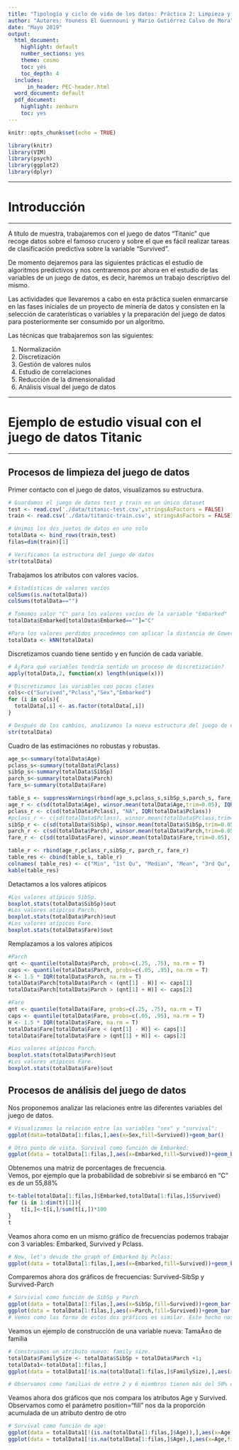 ---
title: "Tipología y ciclo de vida de los datos: Práctica 2: Limpieza y validación de los datos"
author: "Autores: Youness El Guennouni y Mario Gutiérrez Calvo de Mora"
date: "Mayo 2019"
output:
  html_document:
    highlight: default
    number_sections: yes
    theme: cosmo
    toc: yes
    toc_depth: 4
  includes:
      in_header: PEC-header.html
  word_document: default
  pdf_document:
    highlight: zenburn
    toc: yes
---


```{r setup, include=FALSE}
knitr::opts_chunk$set(echo = TRUE)
```

```{r load_libraries, include=FALSE}
library(knitr)
library(VIM)
library(psych)
library(ggplot2)
library(dplyr)
```

******
# Introducción
******

A título de muestra, trabajaremos con el juego de datos "Titanic" que recoge datos sobre el famoso crucero y sobre el que es fácil realizar tareas de clasificación predictiva sobre la variable "Survived".   

De momento dejaremos para las siguientes prácticas el estudio de algoritmos predictivos y nos centraremos por ahora en el estudio de las variables de un juego de datos, es decir, haremos un trabajo descriptivo del mismo. 

Las actividades que llevaremos a cabo en esta práctica suelen enmarcarse en las fases iniciales de un proyecto de minería de datos y consisten en la selección de caraterísticas o variables y la preparación del juego de datos para posteriormente ser consumido por un algoritmo.

Las técnicas que trabajaremos son las siguientes:  

1. Normalización  
2. Discretización  
3. Gestión de valores nulos  
4. Estudio de correlaciones  
5. Reducción de la dimensionalidad
6. Análisis visual del juego de datos  

******
# Ejemplo de estudio visual con el juego de datos Titanic
******

## Procesos de limpieza del juego de datos

Primer contacto con el juego de datos, visualizamos su estructura.  

```{r echo=TRUE, message=FALSE, warning=FALSE}

# Guardamos el juego de datos test y train en un único dataset
test <- read.csv('./data/titanic-test.csv',stringsAsFactors = FALSE)
train <- read.csv('./data/titanic-train.csv', stringsAsFactors = FALSE)

# Unimos los dos juetos de datos en uno solo
totalData <- bind_rows(train,test)
filas=dim(train)[1]

# Verificamos la estructura del juego de datos
str(totalData)
```

Trabajamos los atributos con valores vacíos.  

```{r echo=TRUE, message=FALSE, warning=FALSE}
# Estadísticas de valores vacíos
colSums(is.na(totalData))
colSums(totalData=="")

# Tomamos valor "C" para los valores vacíos de la variable "Embarked"
totalData$Embarked[totalData$Embarked==""]="C"

#Para los valores perdidos procedemos con aplicar la distancia de Gower
totalData <- kNN(totalData)
```

Discretizamos cuando tiene sentido y en función de cada variable.  

```{r echo=TRUE, message=FALSE, warning=FALSE}
# Â¿Para qué variables tendría sentido un proceso de discretización?
apply(totalData,2, function(x) length(unique(x)))

# Discretizamos las variables con pocas clases
cols<-c("Survived","Pclass","Sex","Embarked")
for (i in cols){
  totalData[,i] <- as.factor(totalData[,i])
}

# Después de los cambios, analizamos la nueva estructura del juego de datos
str(totalData)
```
Cuadro de las estimaciónes no robustas y robustas.
```{r echo=TRUE, message=FALSE, warning=FALSE}
age_s<-summary(totalData$Age)
pclass_s<-summary(totalData$Pclass)
sibSp_s<-summary(totalData$SibSp)
parch_s<-summary(totalData$Parch)
fare_s<-summary(totalData$Fare)

table_s <- suppressWarnings(rbind(age_s,pclass_s,sibSp_s,parch_s, fare_s))
age_r <- c(sd(totalData$Age), winsor.mean(totalData$Age,trim=0.05), IQR(totalData$Age))
pclass_r <- c(sd(totalData$Pclass), "NA", IQR(totalData$Pclass))
#pclass_r <- c(sd(totalData$Pclass), winsor.mean(totalData$Pclass,trim=0.05), IQR(totalData$Pclass))
sibSp_r <- c(sd(totalData$SibSp), winsor.mean(totalData$SibSp,trim=0.05), IQR(totalData$SibSp))
parch_r <- c(sd(totalData$Parch), winsor.mean(totalData$Parch,trim=0.05), IQR(totalData$Parch))
fare_r <- c(sd(totalData$Fare), winsor.mean(totalData$Fare,trim=0.05), IQR(totalData$Fare))

table_r <- rbind(age_r,pclass_r,sibSp_r, parch_r, fare_r)
table_res <- cbind(table_s, table_r)
colnames( table_res) <- c("Min", "1st Qu", "Median", "Mean", "3rd Qu", "Max", "SD", "WINSOR", "IQR")
kable(table_res)
```
Detactamos a los valores atípicos    

```{r echo=TRUE, message=FALSE, warning=FALSE}
#Los valores atípicos SibSp.
boxplot.stats(totalData$SibSp)$out
#Los valores atípicos Parch.
boxplot.stats(totalData$Parch)$out
#Los valores atípicos Fare.
boxplot.stats(totalData$Fare)$out
```

Remplazamos a los valores atípicos
```{r echo=TRUE, message=FALSE, warning=FALSE}
#Parch
qnt <- quantile(totalData$Parch, probs=c(.25, .75), na.rm = T)
caps <- quantile(totalData$Parch, probs=c(.05, .95), na.rm = T)
H <- 1.5 * IQR(totalData$Parch, na.rm = T)
totalData$Parch[totalData$Parch < (qnt[1] - H)] <- caps[1]
totalData$Parch[totalData$Parch > (qnt[1] + H)] <- caps[2]

#Fare
qnt <- quantile(totalData$Fare, probs=c(.25, .75), na.rm = T)
caps <- quantile(totalData$Fare, probs=c(.05, .95), na.rm = T)
H <- 1.5 * IQR(totalData$Fare, na.rm = T)
totalData$Fare[totalData$Fare < (qnt[1] - H)] <- caps[1]
totalData$Fare[totalData$Fare > (qnt[1] + H)] <- caps[2]

#Los valores atípicos Parch.
boxplot.stats(totalData$Parch)$out
#Los valores atípicos Fare.
boxplot.stats(totalData$Fare)$out

```


## Procesos de análisis del juego de datos

Nos proponemos analizar las relaciones entre las diferentes variables del juego de datos.

```{r echo=TRUE, message=FALSE, warning=FALSE}
# Visualizamos la relación entre las variables "sex" y "survival":
ggplot(data=totalData[1:filas,],aes(x=Sex,fill=Survived))+geom_bar()

# Otro punto de vista. Survival como función de Embarked:
ggplot(data = totalData[1:filas,],aes(x=Embarked,fill=Survived))+geom_bar(position="fill")+ylab("Frecuencia")

```

Obtenemos una matriz de porcentages de frecuencia.  
Vemos, por ejemplo que la probabilidad de sobrebivir si se embarcó en "C" es de un 55,88%

```{r echo=TRUE, message=FALSE, warning=FALSE}
t<-table(totalData[1:filas,]$Embarked,totalData[1:filas,]$Survived)
for (i in 1:dim(t)[1]){
    t[i,]<-t[i,]/sum(t[i,])*100
}
t
```

Veamos ahora como en un mismo gráfico de frecuencias podemos trabajar con 3 variables: Embarked, Survived y Pclass.  

```{r echo=TRUE, message=FALSE, warning=FALSE}
# Now, let's devide the graph of Embarked by Pclass:
ggplot(data = totalData[1:filas,],aes(x=Embarked,fill=Survived))+geom_bar(position="fill")+facet_wrap(~Pclass)
```

Comparemos ahora dos gráficos de frecuencias: Survived-SibSp y Survived-Parch

```{r echo=TRUE, message=FALSE, warning=FALSE}
# Survivial como función de SibSp y Parch
ggplot(data = totalData[1:filas,],aes(x=SibSp,fill=Survived))+geom_bar()
ggplot(data = totalData[1:filas,],aes(x=Parch,fill=Survived))+geom_bar()
# Vemos como las forma de estos dos gráficos es similar. Este hecho nos puede indicar presencia de correlaciones altas.
```

Veamos un ejemplo de construcción de una variable nueva: TamaÃ±o de familia

```{r echo=TRUE, message=FALSE, warning=FALSE}

# Construimos un atributo nuevo: family size.
totalData$FamilySize <- totalData$SibSp + totalData$Parch +1;
totalData1<-totalData[1:filas,]
ggplot(data = totalData1[!is.na(totalData[1:filas,]$FamilySize),],aes(x=FamilySize,fill=Survived))+geom_histogram(binwidth =1,position="fill")+ylab("Frecuencia")

# Observamos como familias de entre 2 y 6 miembros tienen más del 50% de posibilidades de supervivencia.  
```

Veamos ahora dos gráficos que nos compara los atributos Age y Survived.  
Observamos como el parámetro position="fill" nos da la proporción acumulada de un atributo dentro de otro

```{r echo=TRUE, message=FALSE, warning=FALSE}
# Survival como función de age:
ggplot(data = totalData1[!(is.na(totalData[1:filas,]$Age)),],aes(x=Age,fill=Survived))+geom_histogram(binwidth =3)
ggplot(data = totalData1[!is.na(totalData[1:filas,]$Age),],aes(x=Age,fill=Survived))+geom_histogram(binwidth = 3,position="fill")+ylab("Frecuencia")
```
